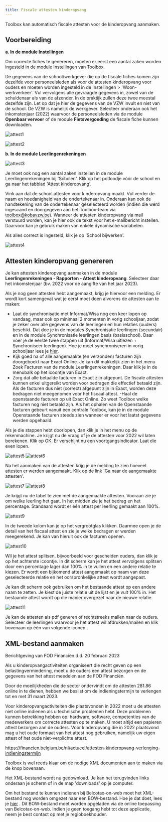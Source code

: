 ```yaml
---
title: Fiscale attesten kinderopvang
---
```


Toolbox kan automatisch fiscale attesten voor de kinderopvang aanmaken.

 
## Voorbereiding 

**a. In de module Instellingen**

Om correcte fiches te genereren, moeten er eerst een aantal zaken worden ingesteld in de module Instellingen van Toolbox.

De gegevens van de school/werkgever die op de fiscale fiches komen zijn dezelfde voor personeelsleden als voor de attesten kinderopvang voor ouders en moeten worden ingesteld in de Instellingen > 'Woon-werkverkeer'. Vul vervolgens alle gevraagde gegevens in, zowel van de schuldenaar als van de afzender. In de praktijk zullen deze twee meestal dezelfde zijn. Let op dat je hier de gegevens van de VZW invult en niet van de school. De VZW is namelijk de werkgever. Selecteer onderaan ook het inkomstenjaar (2022) waarvoor de personeelsleden via de module **Openbaar vervoer** of de module **Fietsvergoeding** de fiscale fiche kunnen downloaden. 

![attest1](./attest1.jpg)

![attest2](./attest2.jpg)

**b. In de module Leerlingenrekeningen**

![attest3](./attest3.jpg)

Je moet ook nog een aantal zaken instellen in de module Leerlingenrekeningen bij 'Scholen'. Klik op het potloodje vóór de school en ga naar het tabblad 'Attest kinderopvang'. 

Vink aan dat de school attesten voor kinderopvang maakt. Vul verder de naam en hoedanigheid van de ondertekenaar in. Onderaan kan ook de handtekening van de ondertekenaar geselecteerd worden (indien die werd ingescand en doorgegeven aan het Toolbox-team via toolbox@kobavzw.be). Wanneer de attesten kinderopvang via mail verstuurd worden, kan je hier ook de tekst voor het e-mailbericht instellen. Daarvoor kan je gebruik maken van enkele dynamische variabelen.

Als alles correct is ingesteld, klik je op 'School bijwerken'.  

![attest4](./attest4.png)

## Attesten kinderopvang genereren

Je kan attesten kinderopvang aanmaken in de module **Leerlingenrekeningen - Rapporten - Attest kinderopvang**. Selecteer daar het inkomstenjaar (bv. 2022 voor de aangifte van het jaar 2023).

Als je nog geen attesten hebt aangemaakt, krijg je hiervoor een melding. Er wordt kort samengevat wat je eerst moet doen alvorens de attesten aan te maken:

- Laat de synchronisatie met Informat/Wisa nog een keer lopen op vandaag, maar ook op minimaal 2 momenten in vorig schooljaar, zodat je zeker over alle gegevens van de leerlingen en hun relaties (ouders) beschikt. Dat doe je in de modules Synchronisatie leerlingen (secundair) en in de module Synchronisatie leerlingen basis (basisschool). Daar voer je de eerste twee stappen uit (Informat/Wisa uitlezen + Synchroniseer leerlingen). Hoe je moet synchroniseren in vorig schooljaar lees je [hier](/leerlingenrekeningen/FAQ/#3-attesten-kinderopvang---voor-leerlingen-die-uitgeschreven-zijn-worden-geen-leerplichtverantwoordelijken-opgehaald). 
- Kijk goed na of alle aangemaakte (en verzonden) facturen zijn doorgeboekt naar Exact Online. Je kan dit makkelijk zien in het menu Zoek Facturen van de module Leerlingenrekeningen. Daar klik je in de menubalk op het icoontje van Exact.
- Zorg dat alle betaalde facturen in Exact zijn afgepunt. De fiscale attesten kunnen enkel uitgereikt worden voor bedragen die effectief betaald zijn. Als de facturen dus niet (correct) afgepunt zijn in Exact, worden deze bedragen niet meegenomen voor het fiscaal attest.
-Haal de openstaande facturen op uit Exact Online. Zo weet Toolbox welke facturen nog niet betaald zijn. Als het ophalen van de Openstaande facturen gebeurt vanuit een centrale Toolbox, kan je in de module Openstaande facturen steeds zien wanneer er voor het laatst gegevens werden opgehaald. 

Als je die stappen hebt doorlopen, dan klik je in het menu op de rekenmachine. Je krijgt nu de vraag of je de attesten voor 2022 wil laten berekenen. Klik op OK. Er verschijnt nu een voortgangsindicator. Laat die even lopen.

![attest5](./attest5.png) 
![attest6](./attest6.png)

Na het aanmaken van de attesten krijg je de melding te zien hoeveel attesten er werden aangemaakt. Klik op de link 'Ga naar de aangemaakte attesten'.

![attest7](./attest7.png)
![attest8](./attest8.png)

Je krijgt nu de tabel te zien met de aangemaakte attesten. Vooraan zie je om welke leerling het gaat. In het midden zie je het bedrag en het percentage. Standaard wordt er één attest per leerling gemaakt aan 100%.

![attest9](./attest9.png)

In de tweede kolom kan je op het vergrootglas klikken. Daarmee open je de detail van het fiscaal attest en zie je welke bedragen er werden meegerekend. Je kan van hieruit ook de facturen openen.

![attest10](./attest10.png)

Wil je het attest splitsen, bijvoorbeeld voor gescheiden ouders, dan klik je op het achterste icoontje. In dit scherm kan je het attest vervolgens splitsen door een percentage lager dan 100% in te vullen en een andere relatie te kiezen. Er wordt een bijkomend attest aangemaakt op naam van deze geselecteerde relatie en het oorspronkelijke attest wordt aangepast.

Je kan dit scherm ook gebruiken om het bestaande attest op een andere naam te zetten. Je kiest de juiste relatie uit de lijst en je vult 100% in. Het bestaande attest wordt op die manier overgezet naar de nieuwe relatie.

![attest11](./attest11.png)

Je kan de attesten als pdf generen of rechtstreeks mailen naar de ouders. Selecteer de leerlingen waarvoor je het attest wil afdrukken/mailen en klik bovenaan op één van volgende iconen <LegacyAction img="pdf.png"/> <LegacyAction img="mailEnveloppe.png"/>.

## XML-bestand aanmaken

Berichtgeving van FOD Financiën d.d. 20 februari 2023
 
Als u kinderopvangactiviteiten organiseert die recht geven op een belastingvermindering, moet u de ouders een attest bezorgen en de gegevens van het attest meedelen aan de FOD Financiën.
 
Door de moeilijkheden die de sector ondervindt om de attesten 281.86 online in te dienen, hebben we beslist om de indieningstermijn te verlengen tot en met 31 maart 2023.
 
Voor kinderopvangactiviteiten die plaatsvonden in 2022 moet u de attesten niet online indienen als u technische problemen hebt. Deze problemen kunnen betrekking hebben op:
hardware,
software,
competenties van de medewerkers om correcte attesten op te maken.
U moet altijd een papieren attest bezorgen aan de ouders. Voor kinderopvang die in 2022 plaatsvond mag u het oude formaat van het attest nog gebruiken, namelijk uw eigen attest of het oude niet-verplichte attest.
 
https://financien.belgium.be/nl/actueel/attesten-kinderopvang-verlenging-indieningstermijn

Toolbox is wel reeds klaar om de nodige XML documenten aan te maken via de knop <LegacyAction img="belcotax.png" />bovenaan.

Het XML-bestand wordt nu gedownload. Je kan het terugvinden links onderaan je scherm of in de map 'downloads' op je computer.

Om het bestand te kunnen indienen bij Belcotax-on-web moet het XML-bestand nog worden omgezet naar een BOW-bestand. Hoe je dat doet, lees je [hier](https://tbvs.be/downloads/Xml_naar_bow.pdf) . Dit BOW-bestand moet worden opgeladen via de online toepassing van Belcotax-on-web. Indien je geen toegang hebt tot deze applicatie, neem je best contact op met je regioboekhouder. 